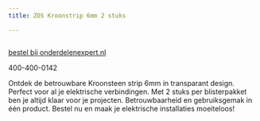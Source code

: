```yaml
---
title: ZOS Kroonstrip 6mm 2 stuks

---
```



<Image src={imageProduct} width={imageProduct.width} alt="" />

[bestel bij onderdelenexpert.nl](https://www.onderdelenexpert.nl/zos-kroonstrip-6mm-2stuks-108310)

400-400-0142

Ontdek de betrouwbare Kroonsteen strip 6mm in transparant design. Perfect voor al je elektrische verbindingen. Met 2 stuks per blisterpakket ben je altijd klaar voor je projecten. Betrouwbaarheid en gebruiksgemak in één product. Bestel nu en maak je elektrische installaties moeiteloos!
